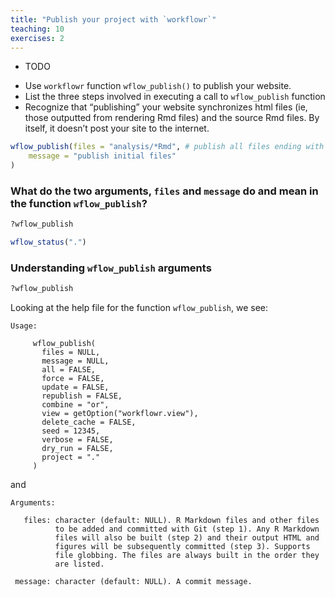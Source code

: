 ```yaml
---
title: "Publish your project with `workflowr`"
teaching: 10
exercises: 2
---
```


:::::::::::::::::::::::::::::::::::::: questions 


- TODO

::::::::::::::::::::::::::::::::::::::::::::::::

::::::::::::::::::::::::::::::::::::: objectives

- Use `workflowr` function `wflow_publish()` to publish your website.  
- List the three steps involved in executing a call to `wflow_publish` function  
- Recognize that "publishing" your website synchronizes html files (ie, those outputted from rendering Rmd files) and the source Rmd files. By itself, it doesn't post your site to the internet.       


::::::::::::::::::::::::::::::::::::::::::::::::


```r
wflow_publish(files = "analysis/*Rmd", # publish all files ending with 'Rmd' in the analysis subdir
    message = "publish initial files" 
)
```


:::::::::::::::::::::::::::::::::::::: challenge

### What do the two arguments, `files` and `message` do and mean in the function `wflow_publish`?    

```r
?wflow_publish
```

```r
wflow_status(".")
```



:::::::::::::: solution

### Understanding `wflow_publish` arguments

```r
?wflow_publish
```

Looking at the help file for the function `wflow_publish`, we see: 

```
Usage:

     wflow_publish(
       files = NULL,
       message = NULL,
       all = FALSE,
       force = FALSE,
       update = FALSE,
       republish = FALSE,
       combine = "or",
       view = getOption("workflowr.view"),
       delete_cache = FALSE,
       seed = 12345,
       verbose = FALSE,
       dry_run = FALSE,
       project = "."
     )
```

and 

```
Arguments:

   files: character (default: NULL). R Markdown files and other files
          to be added and committed with Git (step 1). Any R Markdown
          files will also be built (step 2) and their output HTML and
          figures will be subsequently committed (step 3). Supports
          file globbing. The files are always built in the order they
          are listed.

 message: character (default: NULL). A commit message.
```



:::::::::::::::::::::::::

::::::::::::::::::::::::::::::::::::::::::::::::::




